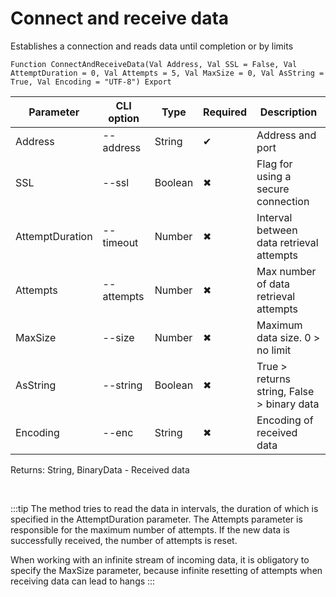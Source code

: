 ﻿---
sidebar_position: 1
---


# Connect and receive data
 Establishes a connection and reads data until completion or by limits



`Function ConnectAndReceiveData(Val Address, Val SSL = False, Val AttemptDuration = 0, Val Attempts = 5, Val MaxSize = 0, Val AsString = True, Val Encoding = "UTF-8") Export`

  | Parameter | CLI option | Type | Required | Description |
  |-|-|-|-|-|
  | Address | --address | String | &#x2714; | Address and port |
  | SSL | --ssl | Boolean | &#x2716; | Flag for using a secure connection |
  | AttemptDuration | --timeout | Number | &#x2716; | Interval between data retrieval attempts |
  | Attempts | --attempts | Number | &#x2716; | Max number of data retrieval attempts |
  | MaxSize | --size | Number | &#x2716; | Maximum data size. 0 > no limit |
  | AsString | --string | Boolean | &#x2716; | True > returns string, False > binary data |
  | Encoding | --enc | String | &#x2716; | Encoding of received data |

  
  Returns:  String, BinaryData - Received data

<br/>

:::tip
The method tries to read the data in intervals, the duration of which is specified in the AttemptDuration parameter. The Attempts parameter is responsible for the maximum number of attempts. If the new data is successfully received, the number of attempts is reset.

When working with an infinite stream of incoming data, it is obligatory to specify the MaxSize parameter, because infinite resetting of attempts when receiving data can lead to hangs
:::
<br/>


```bsl title="1C:Enterprise/OneScript code example"

```
 




